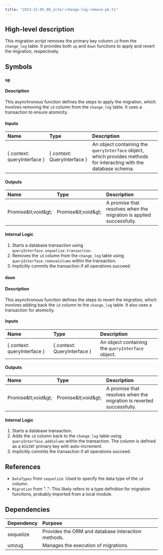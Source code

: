```yaml
---
title: "2023-12-05_00_alter-change-log-remove-pk.ts"
---
```


## High-level description
This migration script removes the primary key column `id` from the `change_log` table. It provides both `up` and `down` functions to apply and revert the migration, respectively.

## Symbols

### `up`
#### Description
This asynchronous function defines the steps to apply the migration, which involves removing the `id` column from the `change_log` table. It uses a transaction to ensure atomicity.

#### Inputs
| Name | Type | Description |
|:-----|:-----|:------------|
| { context: queryInterface } | { context: QueryInterface } | An object containing the `queryInterface` object, which provides methods for interacting with the database schema. |

#### Outputs
| Name | Type | Description |
|:-----|:-----|:------------|
| Promise\&lt;void\&gt; | Promise\&lt;void\&gt; | A promise that resolves when the migration is applied successfully. |

#### Internal Logic
1. Starts a database transaction using `queryInterface.sequelize.transaction`.
2. Removes the `id` column from the `change_log` table using `queryInterface.removeColumn` within the transaction.
3. Implicitly commits the transaction if all operations succeed.

### `down`
#### Description
This asynchronous function defines the steps to revert the migration, which involves adding back the `id` column to the `change_log` table. It also uses a transaction for atomicity.

#### Inputs
| Name | Type | Description |
|:-----|:-----|:------------|
| { context: queryInterface } | { context: QueryInterface } | An object containing the `queryInterface` object. |

#### Outputs
| Name | Type | Description |
|:-----|:-----|:------------|
| Promise\&lt;void\&gt; | Promise\&lt;void\&gt; | A promise that resolves when the migration is reverted successfully. |

#### Internal Logic
1. Starts a database transaction.
2. Adds the `id` column back to the `change_log` table using `queryInterface.addColumn` within the transaction. The column is defined as a `BIGINT` primary key with auto-increment.
3. Implicitly commits the transaction if all operations succeed.

## References
- `DataTypes` from `sequelize`: Used to specify the data type of the `id` column.
- `Migration` from "..": This likely refers to a type definition for migration functions, probably imported from a local module.

## Dependencies
| Dependency | Purpose |
|:-----------|:--------|
| sequelize | Provides the ORM and database interaction methods. |
| umzug     | Manages the execution of migrations. |


